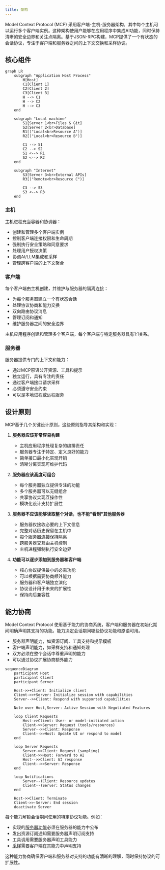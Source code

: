 ```yaml
---
title: 架构
---
```


Model Context Protocol (MCP) 采用客户端-主机-服务器架构，其中每个主机可以运行多个客户端实例。这种架构使用户能够在应用程序中集成AI功能，同时保持清晰的安全边界和关注点隔离。基于JSON-RPC构建，MCP提供了一个有状态的会话协议，专注于客户端和服务器之间的上下文交换和采样协调。

## 核心组件

```mermaid
graph LR
    subgraph "Application Host Process"
        H[Host]
        C1[Client 1]
        C2[Client 2]
        C3[Client 3]
        H --> C1
        H --> C2
        H --> C3
    end

    subgraph "Local machine"
        S1[Server 1<br>Files & Git]
        S2[Server 2<br>Database]
        R1[("Local<br>Resource A")]
        R2[("Local<br>Resource B")]

        C1 --> S1
        C2 --> S2
        S1 <--> R1
        S2 <--> R2
    end

    subgraph "Internet"
        S3[Server 3<br>External APIs]
        R3[("Remote<br>Resource C")]

        C3 --> S3
        S3 <--> R3
    end
```

### 主机

主机进程充当容器和协调器：

- 创建和管理多个客户端实例
- 控制客户端连接权限和生命周期
- 强制执行安全策略和同意要求
- 处理用户授权决策
- 协调AI/LLM集成和采样
- 管理跨客户端的上下文聚合

### 客户端

每个客户端由主机创建，并维护与服务器的隔离连接：

- 为每个服务器建立一个有状态会话
- 处理协议协商和能力交换
- 双向路由协议消息
- 管理订阅和通知
- 维护服务器之间的安全边界

主机应用程序创建和管理多个客户端，每个客户端与特定服务器具有1:1关系。

### 服务器

服务器提供专门的上下文和能力：

- 通过MCP原语公开资源、工具和提示
- 独立运行，具有专注的责任
- 通过客户端接口请求采样
- 必须遵守安全约束
- 可以是本地进程或远程服务

## 设计原则

MCP基于几个关键设计原则，这些原则指导其架构和实现：

1. **服务器应该非常容易构建**
   - 主机应用程序处理复杂的编排责任
   - 服务器专注于特定、定义良好的能力
   - 简单接口最小化实现开销
   - 清晰分离实现可维护代码

2. **服务器应该高度可组合**
   - 每个服务器独立提供专注的功能
   - 多个服务器可以无缝组合
   - 共享协议实现互操作性
   - 模块化设计支持扩展性

3. **服务器不应该能够读取整个对话，也不能"看到"其他服务器**
   - 服务器仅接收必要的上下文信息
   - 完整对话历史保留在主机中
   - 每个服务器连接保持隔离
   - 跨服务器交互由主机控制
   - 主机进程强制执行安全边界

4. **功能可以逐步添加到服务器和客户端**
   - 核心协议提供最小的必需功能
   - 可以根据需要协商额外能力
   - 服务器和客户端独立演化
   - 协议设计用于未来的扩展性
   - 保持向后兼容性

## 能力协商

Model Context Protocol 使用基于能力的协商系统，客户端和服务器在初始化期间明确声明其支持的功能。能力决定会话期间哪些协议功能和原语可用。

- 服务器声明能力，如资源订阅、工具支持和提示模板
- 客户端声明能力，如采样支持和通知处理
- 双方必须在整个会话中尊重声明的能力
- 可以通过协议扩展协商额外能力

```mermaid
sequenceDiagram
    participant Host
    participant Client
    participant Server

    Host->>+Client: Initialize client
    Client->>+Server: Initialize session with capabilities
    Server-->>Client: Respond with supported capabilities

    Note over Host,Server: Active Session with Negotiated Features

    loop Client Requests
        Host->>Client: User- or model-initiated action
        Client->>Server: Request (tools/resources)
        Server-->>Client: Response
        Client-->>Host: Update UI or respond to model
    end

    loop Server Requests
        Server->>Client: Request (sampling)
        Client->>Host: Forward to AI
        Host-->>Client: AI response
        Client-->>Server: Response
    end

    loop Notifications
        Server--)Client: Resource updates
        Client--)Server: Status changes
    end

    Host->>Client: Terminate
    Client->>-Server: End session
    deactivate Server
```

每个能力解锁会话期间使用的特定协议功能。例如：

- 实现的[服务器功能](/specification/2025-03-26/server)必须在服务器的能力中公布
- 发出资源订阅通知需要服务器声明订阅支持
- 工具调用需要服务器声明工具能力
- [采样](/specification/2025-03-26/client)需要客户端在其能力中声明支持

这种能力协商确保客户端和服务器对支持的功能有清晰的理解，同时保持协议的可扩展性。
